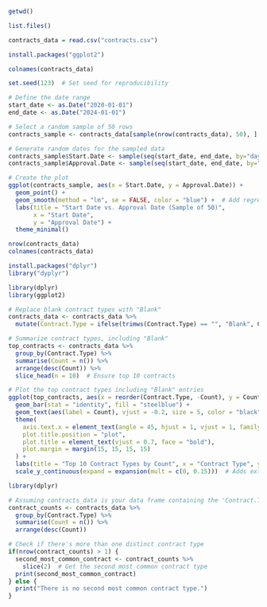 ```r
getwd()
```

```r
list.files()
```

```r
contracts_data = read.csv("contracts.csv")
```

```r
install.packages("ggplot2")
``` 

```r
colnames(contracts_data)
```

```r
set.seed(123)  # Set seed for reproducibility

# Define the date range
start_date <- as.Date("2020-01-01")
end_date <- as.Date("2024-01-01")

# Select a random sample of 50 rows
contracts_sample <- contracts_data[sample(nrow(contracts_data), 50), ]

# Generate random dates for the sampled data
contracts_sample$Start.Date <- sample(seq(start_date, end_date, by="day"), nrow(contracts_sample), replace = TRUE)
contracts_sample$Approval.Date <- sample(seq(start_date, end_date, by="day"), nrow(contracts_sample), replace = TRUE)

# Create the plot
ggplot(contracts_sample, aes(x = Start.Date, y = Approval.Date)) +
  geom_point() +
  geom_smooth(method = "lm", se = FALSE, color = "blue") +  # Add regression line
  labs(title = "Start Date vs. Approval Date (Sample of 50)", 
       x = "Start Date", 
       y = "Approval Date") +
  theme_minimal()
```

```r
nrow(contracts_data)
colnames(contracts_data)
```

```r
install.packages("dplyr")
library("dyplyr")
```

```r
library(dplyr)
library(ggplot2)

# Replace blank contract types with "Blank"
contracts_data <- contracts_data %>%
  mutate(Contract.Type = ifelse(trimws(Contract.Type) == "", "Blank", Contract.Type))

# Summarize contract types, including "Blank"
top_contracts <- contracts_data %>%
  group_by(Contract.Type) %>%
  summarise(Count = n()) %>%
  arrange(desc(Count)) %>%
  slice_head(n = 10)  # Ensure top 10 contracts

# Plot the top contract types including "Blank" entries
ggplot(top_contracts, aes(x = reorder(Contract.Type, -Count), y = Count)) +
  geom_bar(stat = "identity", fill = "steelblue") +
  geom_text(aes(label = Count), vjust = -0.2, size = 5, color = "black", fontface = "bold") +  
  theme(
    axis.text.x = element_text(angle = 45, hjust = 1, vjust = 1, family = "Arial", face = "bold", size = 6),  # Fixed syntax
    plot.title.position = "plot", 
    plot.title = element_text(vjust = 0.7, face = "bold"),
    plot.margin = margin(15, 15, 15, 15)
  ) +
  labs(title = "Top 10 Contract Types by Count", x = "Contract Type", y = "Count") +
  scale_y_continuous(expand = expansion(mult = c(0, 0.15)))  # Adds extra space above bars

```


```r
library(dplyr)

# Assuming contracts_data is your data frame containing the 'Contract.Type' column
contract_counts <- contracts_data %>%
  group_by(Contract.Type) %>%
  summarise(Count = n()) %>%
  arrange(desc(Count))

# Check if there's more than one distinct contract type
if(nrow(contract_counts) > 1) {
  second_most_common_contract <- contract_counts %>%
    slice(2)  # Get the second most common contract type
  print(second_most_common_contract)
} else {
  print("There is no second most common contract type.")
}
```


